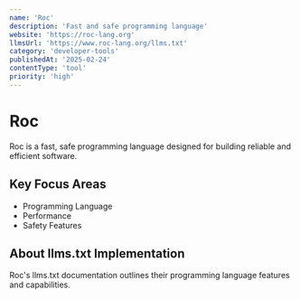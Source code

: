 ```yaml
---
name: 'Roc'
description: 'Fast and safe programming language'
website: 'https://roc-lang.org'
llmsUrl: 'https://www.roc-lang.org/llms.txt'
category: 'developer-tools'
publishedAt: '2025-02-24'
contentType: 'tool'
priority: 'high'
---
```


# Roc

Roc is a fast, safe programming language designed for building reliable and efficient software.

## Key Focus Areas

- Programming Language
- Performance
- Safety Features

## About llms.txt Implementation

Roc's llms.txt documentation outlines their programming language features and capabilities.
